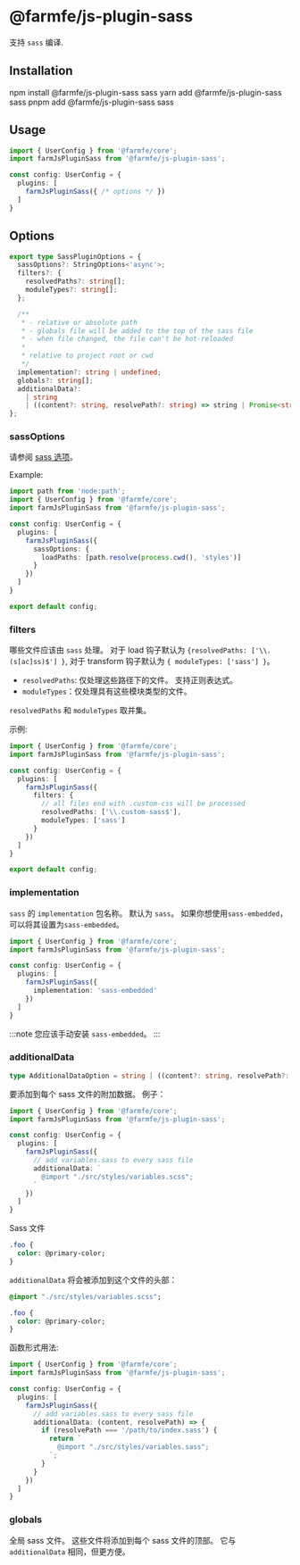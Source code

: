 
# @farmfe/js-plugin-sass
支持 `sass` 编译.

## Installation

<Tabs>
  <TabItem value="npm" label="npm">
    <CodeBlock>npm install @farmfe/js-plugin-sass sass</CodeBlock>
  </TabItem>
  <TabItem value="yarn" label="yarn">
    <CodeBlock>yarn add @farmfe/js-plugin-sass sass</CodeBlock>
  </TabItem>
  <TabItem value="pnpm" label="pnpm">
    <CodeBlock>pnpm add @farmfe/js-plugin-sass sass</CodeBlock>
  </TabItem>
</Tabs>

## Usage
```ts {2,6}
import { UserConfig } from '@farmfe/core';
import farmJsPluginSass from '@farmfe/js-plugin-sass';

const config: UserConfig = {
  plugins: [
    farmJsPluginSass({ /* options */ })
  ]
}
```

## Options
```ts
export type SassPluginOptions = {
  sassOptions?: StringOptions<'async'>;
  filters?: {
    resolvedPaths?: string[];
    moduleTypes?: string[];
  };

  /**
   * - relative or absolute path
   * - globals file will be added to the top of the sass file
   * - when file changed, the file can't be hot-reloaded
   *
   * relative to project root or cwd
   */
  implementation?: string | undefined;
  globals?: string[];
  additionalData?:
    | string
    | ((content?: string, resolvePath?: string) => string | Promise<string>);
};
```

### sassOptions
请参阅 [sass 选项](https://sass-lang.com/documentation/js-api/interfaces/options/)。

Example:
```ts
import path from 'node:path';
import { UserConfig } from '@farmfe/core';
import farmJsPluginSass from '@farmfe/js-plugin-sass';

const config: UserConfig = {
  plugins: [
    farmJsPluginSass({
      sassOptions: {
        loadPaths: [path.resolve(process.cwd(), 'styles')]
      }
    })
  ]
}

export default config;
```

### filters
哪些文件应该由 `sass` 处理。 对于 load 钩子默认为 `{resolvedPaths: ['\\.(s[ac]ss)$'] }`, 对于 transform 钩子默认为 `{ moduleTypes: ['sass'] }`。

* `resolvedPaths`: 仅处理这些路径下的文件。 支持正则表达式。
* `moduleTypes`：仅处理具有这些模块类型的文件。

`resolvedPaths` 和 `moduleTypes` 取并集。

示例:
```ts
import { UserConfig } from '@farmfe/core';
import farmJsPluginSass from '@farmfe/js-plugin-sass';

const config: UserConfig = {
  plugins: [
    farmJsPluginSass({
      filters: {
        // all files end with .custom-css will be processed
        resolvedPaths: ['\\.custom-sass$'],
        moduleTypes: ['sass']
      }
    })
  ]
}

export default config;
```

### implementation
`sass` 的 `implementation` 包名称。 默认为 `sass`。 如果你想使用`sass-embedded`，可以将其设置为`sass-embedded`。

```ts
import { UserConfig } from '@farmfe/core';
import farmJsPluginSass from '@farmfe/js-plugin-sass';

const config: UserConfig = {
  plugins: [
    farmJsPluginSass({
      implementation: 'sass-embedded'
    })
  ]
}
```
:::note
您应该手动安装 `sass-embedded`。
:::

### additionalData
```ts
type AdditionalDataOption = string | ((content?: string, resolvePath?: string) => string | Promise<string>);
```
要添加到每个 sass 文件的附加数据。 例子：

```ts
import { UserConfig } from '@farmfe/core';
import farmJsPluginSass from '@farmfe/js-plugin-sass';

const config: UserConfig = {
  plugins: [
    farmJsPluginSass({
      // add variables.sass to every sass file
      additionalData: `
        @import "./src/styles/variables.scss";
      `
    })
  ]
}
```
Sass 文件
```sass title="index.scss"
.foo {
  color: @primary-color;
}
```
`additionalData` 将会被添加到这个文件的头部：
```sass title="index.scss"
@import "./src/styles/variables.scss";

.foo {
  color: @primary-color;
}
```

函数形式用法:
```ts
import { UserConfig } from '@farmfe/core';
import farmJsPluginSass from '@farmfe/js-plugin-sass';

const config: UserConfig = {
  plugins: [
    farmJsPluginSass({
      // add variables.sass to every sass file
      additionalData: (content, resolvePath) => {
        if (resolvePath === '/path/to/index.sass') {
          return `
            @import "./src/styles/variables.sass";
          `;
        }
      }
    })
  ]
}
```

### globals
全局 sass 文件。 这些文件将添加到每个 sass 文件的顶部。 它与 `additionalData` 相同，但更方便。

